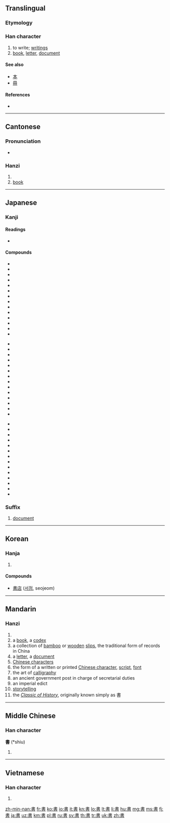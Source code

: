 {{CJK Unified Ideographs character info|image=[[Image:書.svg|100px]]|name=CJK UNIFIED IDEOGRAPH-66F8|hex=66F8}}
{{also|书}}
==Translingual==
{{stroke order|strokes=10}}

===Etymology===
{{Han compound|聿|者|c1=s|c2=p|ls=psc}}

===Han character===
{{Han char|rn=73|rad=曰|as=06|sn=10|four=5060<sub>1</sub>|canj=中土日 (LGA)|ids=⿱[[聿]][[日]]}}

# to write; [[writing]]s
# [[book]], [[letter]], [[document]]

====See also====
* [[本]]
* [[冊]]

====References====
* {{Han ref|kx=0502.120|dkj=14294|dj=0874.180|hdz=21509.090|uh=66F8|ud=26360|bh=AED1|bd=44753}}

----

==Cantonese==

===Pronunciation===
* {{IPA|/syː˥/|lang=yue}}

===Hanzi===
{{yue-hanzi|jyut=|y=syu1|sim=书}}

# {{defn|lang=yue|sort=曰06}}
# [[book]]

----

==Japanese==

===Kanji===
{{ja-kanji|grade=2|rs=曰06}}

====Readings====
* {{ja-readings|on=[[しょ]] (sho)|kun=[[かく]] ([[書く]], kaku), [[がき]] (gaki)}}

====Compounds====
{{top3}}
* {{l|ja|sc=Jpan|書順|tr=かきじゅん, kakijun}}
* {{l|ja|sc=Jpan|書物|tr=しょもつ, shomotsu}}
* {{l|ja|sc=Jpan|書初|tr=かきぞめ, kakizome}}
* {{l|ja|sc=Jpan|書院|tr=しょいん, shoin}}
* {{l|ja|sc=Jpan|書家|tr=しょか, shoka}}
* {{l|ja|sc=Jpan|書架|tr=しょか, shoka}}
* {{l|ja|sc=Jpan|書画|tr=しょが, shoga}}
* {{l|ja|sc=Jpan|書簡|tr=しょかん, shokan}}
* {{l|ja|sc=Jpan|書記|tr=しょき, shoki}}
* {{l|ja|sc=Jpan|書式|tr=しょしき, shoshiki}}
* {{l|ja|sc=Jpan|書写|tr=しょしゃ, shosha}}
* {{l|ja|sc=Jpan|書籍|tr=しょせき, shoseki}}
* {{l|ja|sc=Jpan|書体|tr=しょたい, shotai}}
* {{l|ja|sc=Jpan|書道|tr=しょどう, shodō}}
{{mid3}}
* {{l|ja|sc=Jpan|書法|tr=しょほう, shohō}}
* {{l|ja|sc=Jpan|書面|tr=しょめん, shomen}}
* {{l|ja|sc=Jpan|書物|tr=しょもつ, shomotsu}}
* {{l|ja|sc=Jpan|書類|tr=しょるい, shorui}}
* {{l|ja|sc=Jpan|書棚|tr=しょだな, shodana}}
* {{l|ja|sc=Jpan|楷書|tr=かいしょ, kaisho}}
* {{l|ja|sc=Jpan|教科書|tr=きょうかしょ, kyōkasho}}
* {{l|ja|sc=Jpan|行書|tr=ぎょうしょ, gyōsho}}
* {{l|ja|sc=Jpan|原書|tr=げんしょ, gensho}}
* {{l|ja|sc=Jpan|辞書|辞書, 辭書|tr=じしょ, jisho}}
* {{l|ja|sc=Jpan|新書|tr=しんしょ, shinsho}}
* {{l|ja|sc=Jpan|聖書|tr=せいしょ, seisho}}
* {{l|ja|sc=Jpan|清書|tr=せいしょ, seisho}}
* {{l|ja|sc=Jpan|誓書|tr=せいしょ, seisho}}
{{mid3}}
* {{l|ja|sc=Jpan|正書法|tr=せいしょほう, seishohō}}
* {{l|ja|sc=Jpan|草書|tr=そうしょ, sōsho}}
* {{l|ja|sc=Jpan|叢書|tr=そうしょ, sōsho}}
* {{l|ja|sc=Jpan|縦書|tr=たてがき, tategaki}}
* {{l|ja|sc=Jpan|読書|tr=どくしょ, dokusho}}
* {{l|ja|sc=Jpan|図書|tr=としょ, tosho}}
* {{l|ja|sc=Jpan|図書館|図書館, 圖書館|tr=としょかん, toshokan}}
* {{l|ja|sc=Jpan|葉書|tr=はがき, hagaki}}
* {{l|ja|sc=Jpan|秘書|tr=ひしょ, hisho}}
* {{l|ja|sc=Jpan|文書|tr=ぶんしょ, bunsho}}
* {{l|ja|sc=Jpan|洋書|tr=ようしょ, yōsho}}
* {{l|ja|sc=Jpan|横書|tr=よこがき, yokogaki}}
* {{l|ja|sc=Jpan|落書|tr=らくがき, rakugaki}}
* {{l|ja|sc=Jpan|和書|tr=わしょ, washo}}
{{bottom}}

===Suffix===
{{ja-pos|k|suffix|hira=しょ|rom=-sho}} 

# [[document]]

----

==Korean==

===Hanja===
{{ko-hanja|hangeul=서|eumhun=|rv=seo|mr=sŏ|y=se}}

# {{defn|lang=ko|sort=曰06}}

====Compounds====
* [[書店]] ([[서점]], seojeom)

----

==Mandarin==

===Hanzi===
{{cmn-hanzi|sim=书|pin=[[shū]] ([[shu1]])|wg=shu<sup>1</sup>}}

# {{defn|lang=cmn|sort=曰06}}
# a [[book]], a [[codex]]
# a collection of [[bamboo]] or [[wooden]] [[slip]]s, the traditional form of records in China
# a [[letter]], a [[document]]
# [[Chinese character]]s
# the form of a written or printed [[Chinese character]], [[script]], [[font]]
# the art of [[calligraphy]]
# an ancient government post in charge of secretarial duties
# an imperial edict
# [[storytelling]]
# the ''[[w:Classic of History|Classic of History]]'', originally known simply as 書

----

==Middle Chinese==

===Han character===
'''書''' (*shiu)<!--asterisk indicates that this character is found more than four times in the Tang Dynasty corpus of literature-->

# {{defn|lang=zhx-mid|sort=曰06}}

----

==Vietnamese==

===Han character===
{{vi-hantu|[[thư]]|rs=曰06}}

# {{defn|lang=vi|sort=曰06}}

[[zh-min-nan:書]]
[[fr:書]]
[[ko:書]]
[[io:書]]
[[it:書]]
[[kn:書]]
[[lo:書]]
[[lt:書]]
[[li:書]]
[[hu:書]]
[[mg:書]]
[[ms:書]]
[[fj:書]]
[[ja:書]]
[[uz:書]]
[[km:書]]
[[pl:書]]
[[ru:書]]
[[sv:書]]
[[th:書]]
[[tr:書]]
[[uk:書]]
[[zh:書]]